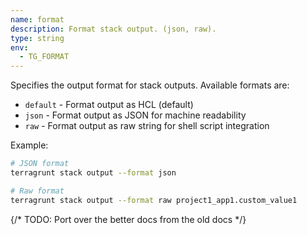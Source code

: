 ```yaml
---
name: format
description: Format stack output. (json, raw).
type: string
env:
  - TG_FORMAT
---
```


Specifies the output format for stack outputs. Available formats are:

- `default` - Format output as HCL (default)
- `json` - Format output as JSON for machine readability
- `raw` - Format output as raw string for shell script integration

Example:

```bash
# JSON format
terragrunt stack output --format json

# Raw format
terragrunt stack output --format raw project1_app1.custom_value1
```

{/* TODO: Port over the better docs from the old docs */}

